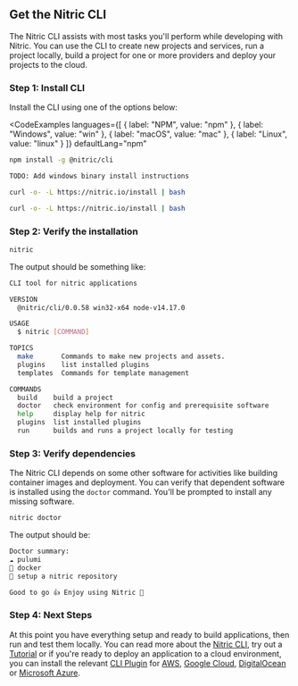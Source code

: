 ## Get the Nitric CLI

The Nitric CLI assists with most tasks you'll perform while developing with Nitric. You can use the CLI to create new projects and services, run a project locally, build a project for one or more providers and deploy your projects to the cloud.

### Step 1: Install CLI

Install the CLI using one of the options below:

<CodeExamples 
	languages={[
	{
		label: "NPM",
		value: "npm"
	},
	{
		label: "Windows",
		value: "win"
	}, {
		label: "macOS",
		value: "mac"
	}, {
		label: "Linux",
		value: "linux"
	}
	]}
	defaultLang="npm"
>
<CodeExample lang="npm">

```bash
npm install -g @nitric/cli
```

</CodeExample>
<CodeExample lang={"win"}>

```bash
TODO: Add windows binary install instructions
```

</CodeExample>
<CodeExample lang={"mac"}>

```bash
curl -o- -L https://nitric.io/install | bash
```

</CodeExample>
<CodeExample lang={"linux"}>

```bash
curl -o- -L https://nitric.io/install | bash
```

</CodeExample>
</CodeExamples>

### Step 2: Verify the installation

```bash
nitric
```

The output should be something like:

```bash
CLI tool for nitric applications

VERSION
  @nitric/cli/0.0.58 win32-x64 node-v14.17.0

USAGE
  $ nitric [COMMAND]

TOPICS
  make       Commands to make new projects and assets.
  plugins    list installed plugins
  templates  Commands for template management

COMMANDS
  build    build a project
  doctor   check environment for config and prerequisite software
  help     display help for nitric
  plugins  list installed plugins
  run      builds and runs a project locally for testing
```

### Step 3: Verify dependencies

The Nitric CLI depends on some other software for activities like building container images and deployment. You can verify that dependent software is installed using the `doctor` command. You'll be prompted to install any missing software.

```bash
nitric doctor
```

The output should be:

```bash
Doctor summary:
☁️ pulumi
🐳 docker
🚀 setup a nitric repository

Good to go 👍 Enjoy using Nitric 🎉
```

### Step 4: Next Steps

At this point you have everything setup and ready to build applications, then run and test them locally. You can read more about the [Nitric CLI](./nitric-cli), try out a [Tutorial](./quick-start) or if you're ready to deploy an application to a cloud environment, you can install the relevant [CLI Plugin](./cli#plugins) for [AWS](./provider-aws), [Google Cloud](./provider-gcp), [DigitalOcean](./provider-digitalocean) or [Microsoft Azure](./provider-azure).
